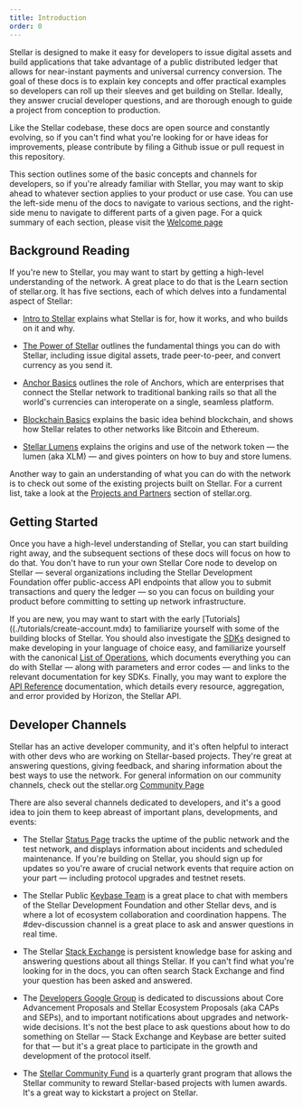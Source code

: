 ```yaml
---
title: Introduction
order: 0
---
```



Stellar is designed to make it easy for developers to issue digital assets and build applications that take advantage of a public distributed ledger that allows for near-instant payments and universal currency conversion.  The goal of these docs is to explain key concepts and offer practical examples so developers can roll up their sleeves and get building on Stellar.  Ideally, they answer crucial developer questions, and are thorough enough to guide a project from conception to production.

Like the Stellar codebase, these docs are open source and constantly evolving, so if you can't find what you're looking for or have ideas for improvements, please contribute by filing a Github issue or pull request in this repository. 

This section outlines some of the basic concepts and channels for developers, so if you're already familiar with Stellar, you may want to skip ahead to whatever section applies to your product or use case.  You can use the left-side menu of the docs to navigate to various sections, and the right-side menu to navigate to different parts of a given page.  For a quick summary of each section, please visit the [Welcome page](./index.mdx)

## Background Reading
If you're new to Stellar, you may want to start by getting a high-level understanding of the network.  A great place to do that is the Learn section of stellar.org.  It has five sections, each of which delves into a fundamental aspect of Stellar:

* [Intro to Stellar](https://www.stellar.org/learn/intro-to-stellar) explains what Stellar is for, how it works, and who builds on it and why.

* [The Power of Stellar](https://www.stellar.org/learn/the-power-of-stellar) outlines the fundamental things you can do with Stellar, including issue digital assets, trade peer-to-peer, and convert currency as you send it.

* [Anchor Basics](https://www.stellar.org/learn/anchor-basics) outlines the role of Anchors, which are enterprises that connect the Stellar network to traditional banking rails so that all the world's currencies can interoperate on a single, seamless platform.

* [Blockchain Basics](https://www.stellar.org/learn/blockchain-basics) explains the basic idea behind blockchain, and shows how Stellar relates to other networks like Bitcoin and Ethereum.

* [Stellar Lumens](https://www.stellar.org/lumens) explains the origins and use of the network token — the lumen (aka XLM) — and gives pointers on how to buy and store lumens.

Another way to gain an understanding of what you can do with the network is to check out some of the existing projects built on Stellar.  For a current list, take a look at the [Projects and Partners](https://www.stellar.org/ecosystem/projects) section of stellar.org. 

## Getting Started
Once you have a high-level understanding of Stellar, you can start building right away, and the subsequent sections of these docs will focus on how to do that.  You don't have to run your own Stellar Core node to develop on Stellar — several organizations including the Stellar Development Foundation offer public-access API endpoints that allow you to submit transactions and query the ledger — so you can focus on building your product before committing to setting up network infrastructure.

If you are new, you may want to start with the early [Tutorials]((./tutorials/create-account.mdx) to familiarize yourself with some of the building blocks of Stellar.  You should also investigate the [SDKs](link) designed to make developing in your language of choice easy, and familiarize yourself with the canonical [List of Operations](./list-or-operations.mdx), which documents everything you can do with Stellar — along with parameters and error codes — and links to the relevant documentation for key SDKs.  Finally, you may want to explore the [API Reference](link) documentation, which details every resource, aggregation, and error provided by Horizon, the Stellar API. 


## Developer Channels
Stellar has an active developer community, and it's often helpful to interact with other devs who are working on Stellar-based projects. They're great at answering questions, giving feedback, and sharing information about the best ways to use the network.  For general information on our community channels, check out the stellar.org [Community Page](https://www.stellar.org/community)

There are also several channels dedicated to developers, and it's a good idea to join them to keep abreast of important plans, developments, and events:

* The Stellar [Status Page](https://status.stellar.org/) tracks the uptime of the public network and the test network, and displays information about incidents and scheduled maintenance.  If you're building on Stellar, you should sign up for updates so you're aware of crucial network events that require action on your part — including protocol upgrades and testnet resets.

* The Stellar Public [Keybase Team](https://keybase.io/team/stellar.public) is a great place to chat with members of the Stellar Development Foundation and other Stellar devs, and is where a lot of ecosystem collaboration and coordination happens.  The #dev-discussion channel is a great place to ask and answer questions in real time.

* The Stellar [Stack Exchange](https://stellar.stackexchange.com/) is persistent knowledge base for asking and answering questions about all things Stellar.  If you can't find what you're looking for in the docs, you can often search Stack Exchange and find your question has been asked and answered.

* The [Developers Google Group](https://groups.google.com/forum/#!forum/stellar-dev) is dedicated to discussions about Core Advancement Proposals and Stellar Ecosystem Proposals (aka CAPs and SEPs), and to important notifications about upgrades and network-wide decisions.  It's not the best place to ask questions about how to do something on Stellar — Stack Exchange and Keybase are better suited for that — but it's a great place to participate in the growth and development of the protocol itself.

* The [Stellar Community Fund](https://www.stellar.org/scf) is a quarterly grant program that allows the Stellar community to   reward Stellar-based projects with lumen awards.  It's a great way to kickstart a project on Stellar.
